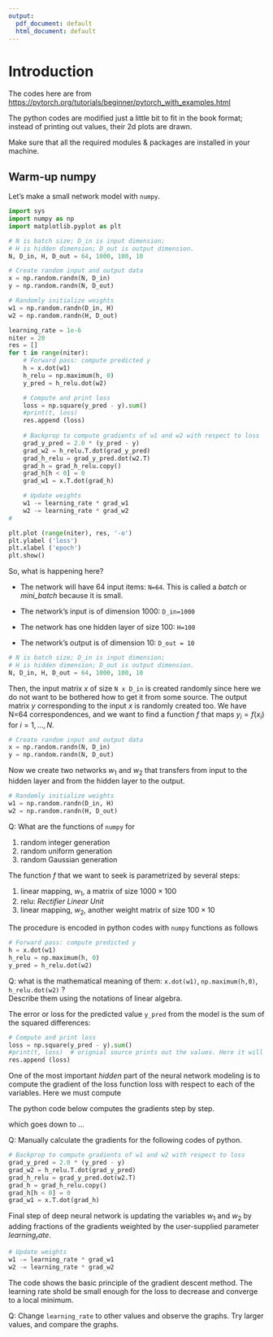 ```yaml
---
output:
  pdf_document: default
  html_document: default
---
```

# Introduction {#intro}




The codes here are from [https://pytorch.org/tutorials/beginner/pytorch_with_examples.html](Learning Pytorch with Examples)

The python codes are modified just a little bit to fit in the book format; instead of printing out values, their 2d plots are drawn.

Make sure that all the required modules & packages are installed in your machine.


## Warm-up numpy

Let's make a small network model with `numpy`.

```python
import sys
import numpy as np
import matplotlib.pyplot as plt

# N is batch size; D_in is input dimension;
# H is hidden dimension; D_out is output dimension.
N, D_in, H, D_out = 64, 1000, 100, 10

# Create random input and output data
x = np.random.randn(N, D_in)
y = np.random.randn(N, D_out)

# Randomly initialize weights
w1 = np.random.randn(D_in, H)
w2 = np.random.randn(H, D_out)

learning_rate = 1e-6
niter = 20
res = []
for t in range(niter):
    # Forward pass: compute predicted y
    h = x.dot(w1)
    h_relu = np.maximum(h, 0)
    y_pred = h_relu.dot(w2)

    # Compute and print loss
    loss = np.square(y_pred - y).sum()
    #print(t, loss)
    res.append (loss)
    
    # Backprop to compute gradients of w1 and w2 with respect to loss
    grad_y_pred = 2.0 * (y_pred - y)
    grad_w2 = h_relu.T.dot(grad_y_pred)
    grad_h_relu = grad_y_pred.dot(w2.T)
    grad_h = grad_h_relu.copy()
    grad_h[h < 0] = 0
    grad_w1 = x.T.dot(grad_h)

    # Update weights
    w1 -= learning_rate * grad_w1
    w2 -= learning_rate * grad_w2
#

plt.plot (range(niter), res, '-o')
plt.ylabel ('loss')
plt.xlabel ('epoch')
plt.show()

```

So, what is happening here?

- The network will have 64 input items: `N=64`. This is called a *batch* or *mini_batch* because it is small.

- The network's input is of dimension 1000: `D_in=1000`
- The network has one hidden layer of size 100: `H=100`
- The network's output is of dimension 10: `D_out = 10`
```python
# N is batch size; D_in is input dimension;
# H is hidden dimension; D_out is output dimension.
N, D_in, H, D_out = 64, 1000, 100, 10
```

Then, the input matrix $x$ of size `N x D_in` is created randomly since here we do not want to be bothered how to get it from some source. The output matrix $y$ corresponding to the input $x$ is randomly created too. We have N=64 correspondences, and we want to find a function $f$ that maps $y_i = f(x_i)$ for $i=1,...,N$.
```python
# Create random input and output data
x = np.random.randn(N, D_in)
y = np.random.randn(N, D_out)
```

Now we create two networks $w_1$ and $w_2$ that transfers from input to the hidden layer and from the hidden layer to the output.

```python
# Randomly initialize weights
w1 = np.random.randn(D_in, H)
w2 = np.random.randn(H, D_out)
```

Q: What are the functions of `numpy`  for 

1. random integer generation
1. random uniform generation
1. random Gaussian generation

The function $f$ that we want to seek is parametrized by several steps:

1. linear mapping, $w_1$, a matrix of size $1000\times100$ 
2. relu: *Rectifier Linear Unit*
3. linear mapping, $w_2$, another weight matrix of size $100\times10$

The procedure is encoded in python codes with `numpy` functions as follows

```python
# Forward pass: compute predicted y
h = x.dot(w1)
h_relu = np.maximum(h, 0)
y_pred = h_relu.dot(w2)
```

Q: what is the mathematical meaning of them: `x.dot(w1)`, `np.maximum(h,0)`, `h_relu.dot(w2)` ?  
Describe them using the notations of linear algebra.

The error or loss for the predicted value `y_pred` from the model is the sum of the squared differences:
\begin{equation}
    \mathrm{loss} = \sum_{i=0}^{N-1}  (y_\mathrm{pred} - y )^2
\end{equation}

```python
# Compute and print loss
loss = np.square(y_pred - y).sum()
#print(t, loss)  # orignial source prints out the values. Here it will be displayed in the figure
res.append (loss)
```

One of the most important *hidden* part of the neural network modeling is to compute the 
gradient of the loss function $\mathrm{loss}$ with respect
to each of the variables. Here we must compute

\begin{equation}
    \frac{\partial \mathrm{loss}}{\partial w_1}  \quad \frac{\partial \mathrm{loss}}{\partial w_2}
\end{equation}

The python code below computes the gradients step by step.

\begin{equation}
    \frac{\partial \mathrm{loss}}{\partial w_1} = 
        \frac{\partial \mathrm{loss}}{\partial y_\mathrm{pred}}
        \frac{\partial y_\mathrm{pred}}{\partial w_1}
\end{equation}

which goes down to ...

Q: Manually calculate the gradients for the following codes of python.

```python
# Backprop to compute gradients of w1 and w2 with respect to loss
grad_y_pred = 2.0 * (y_pred - y)
grad_w2 = h_relu.T.dot(grad_y_pred)
grad_h_relu = grad_y_pred.dot(w2.T)
grad_h = grad_h_relu.copy()
grad_h[h < 0] = 0
grad_w1 = x.T.dot(grad_h)
```

Final step of deep neural network is updating the variables $w_1$ and $w_2$ by 
adding fractions of the gradients weighted by the user-supplied parameter $learning_rate$.

```python
# Update weights
w1 -= learning_rate * grad_w1
w2 -= learning_rate * grad_w2
```

The code shows the basic principle of the gradient descent method. The learning rate shold be small enough for the loss to decrease and converge to a local minimum.

Q: Change `learning_rate` to other values and observe the graphs. Try larger values, and compare the graphs.